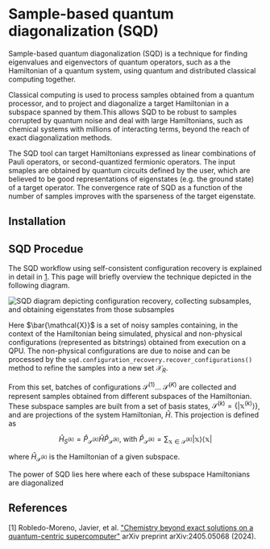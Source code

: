 # Sample-based quantum diagonalization (SQD)

Sample-based quantum diagonalization (SQD) is a technique for finding eigenvalues and eigenvectors of quantum operators, such as a the Hamiltonian of a quantum system, using quantum and distributed classical computing together.

Classical computing is used to process samples obtained from a quantum processor, and to project and diagonalize a target Hamiltonian in a subspace spanned by them.This allows SQD to be robust to samples corrupted by quantum noise and deal with large Hamiltonians, such as chemical systems with millions of interacting terms, beyond the reach of exact diagonalization methods.

The SQD tool can target Hamiltonians expressed as linear combinations of Pauli operators, or second-quantized fermionic operators. The input smaples are obtained by quantum circuits defined by the user, which are believed to be good representations of eigenstates (e.g. the ground state) of a target operator. The convergence rate of SQD as a function of the number of samples improves with the sparseness of the target eigenstate.

## Installation


## SQD Procedue

The SQD workflow using self-consistent configuration recovery is explained in detail in [1](#references). This page will briefly overview the technique depicted in the following diagram.

![SQD diagram depicting configuration recovery, collecting subsamples, and obtaining eigenstates from those subsamples](/images/guides/qiskit-addons/sqd_diagram.png)

Here $\bar{\mathcal{X}}$ is a set of noisy samples containing, in the context of the Hamiltonian being simulated, physical and non-physical configurations (represented as bitstrings) obtained from execution on a QPU. The non-physical configurations are due to noise and can be processed by the `sqd.configuration_recovery.recover_configurations()` method to refine the samples into a new set $\mathcal{X}_R$. 

From this set, batches of configurations $\mathcal{S}^{(1)}...\ \mathcal{S}^{(K)}$ are collected and represent samples obtained from different subspaces of the Hamiltonian. These subspace samples are built from a set of basis states, $\mathcal{S}^{(k)}=\{|\mathbb{x}^{(k)}\rangle\}$, and are projections of the system Hamiltonian, $\hat{H}$. This projection is defined as

$$ \hat{H}_{S^{(k)}} = \hat{P}_{\mathcal{S}^{(k)}}\hat{H}\hat{P}_{\mathcal{S}^{(k)}}\text{, with } \hat{P}_{\mathcal{S}^{(k)}} = \sum_{\mathbb{x} \in \mathcal{S}^{(k)}} |\mathbb{x}\rangle\langle\mathbb{x}|$$

where $\hat{H}_{\mathcal{S}^{(k)}}$ is the Hamiltonian of a given subspace.

The power of SQD lies here where each of these subspace Hamiltonians are diagonalized 

## References

[1] Robledo-Moreno, Javier, et al. ["Chemistry beyond exact solutions on a quantum-centric supercomputer"](https://arxiv.org/abs/2405.05068) arXiv preprint arXiv:2405.05068 (2024).